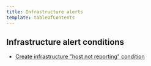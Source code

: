 ```yaml
---
title: Infrastructure alerts
template: tableOfContents
---
```


## Infrastructure alert conditions

* [Create infrastructure "host not reporting" condition](/docs/infrastructure/infrastructure-alerts/infrastructure-alert-conditions/create-infrastructure-host-not-reporting-condition)
